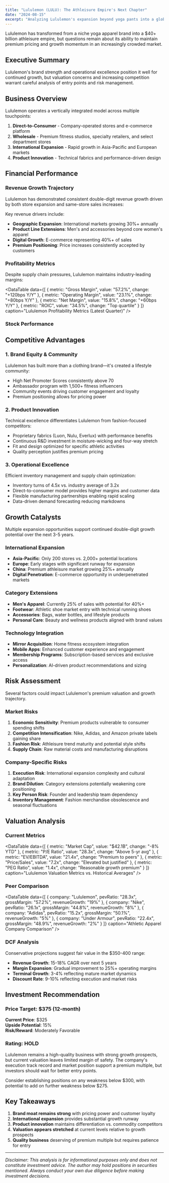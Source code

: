 ```yaml
---
title: "Lululemon (LULU): The Athleisure Empire's Next Chapter"
date: "2024-08-15"
excerpt: "Analyzing Lululemon's expansion beyond yoga pants into a global lifestyle brand, examining growth drivers and competitive threats in the evolving athleisure market."
---
```


Lululemon has transformed from a niche yoga apparel brand into a $40+ billion athleisure empire, but questions remain about its ability to maintain premium pricing and growth momentum in an increasingly crowded market.

## Executive Summary

<Callout type="info" title="Investment Thesis">
Lululemon's brand strength and operational excellence position it well for continued growth, but valuation concerns and increasing competition warrant careful analysis of entry points and risk management.
</Callout>

## Business Overview

Lululemon operates a vertically integrated model across multiple touchpoints:

1. **Direct-to-Consumer** - Company-operated stores and e-commerce platform
2. **Wholesale** - Premium fitness studios, specialty retailers, and select department stores
3. **International Expansion** - Rapid growth in Asia-Pacific and European markets
4. **Product Innovation** - Technical fabrics and performance-driven design

## Financial Performance

### Revenue Growth Trajectory

Lululemon has demonstrated consistent double-digit revenue growth driven by both store expansion and same-store sales increases:

<BarChart
  title="Lululemon Annual Revenue"
  metric="revenue"
  color="#dc2626"
/>

Key revenue drivers include:
- **Geographic Expansion**: International markets growing 30%+ annually
- **Product Line Extensions**: Men's and accessories beyond core women's apparel
- **Digital Growth**: E-commerce representing 40%+ of sales
- **Premium Positioning**: Price increases consistently accepted by customers

### Profitability Metrics

Despite supply chain pressures, Lululemon maintains industry-leading margins:

<DataTable
  data={[
    { metric: "Gross Margin", value: "57.2%", change: "+120bps Y/Y" },
    { metric: "Operating Margin", value: "23.1%", change: "+80bps Y/Y" },
    { metric: "Net Margin", value: "15.8%", change: "+60bps Y/Y" },
    { metric: "ROIC", value: "34.5%", change: "Top quartile" }
  ]}
  caption="Lululemon Profitability Metrics (Latest Quarter)"
/>

### Stock Performance

<StockChart
  symbol="LULU"
  title="Lululemon Stock Performance (1 Year)"
  chartType="candlestick"
  showToggle={true}
/>

## Competitive Advantages

### 1. Brand Equity & Community
Lululemon has built more than a clothing brand—it's created a lifestyle community:
- High Net Promoter Scores consistently above 70
- Ambassador program with 1,500+ fitness influencers
- Community events driving customer engagement and loyalty
- Premium positioning allows for pricing power

### 2. Product Innovation
Technical excellence differentiates Lululemon from fashion-focused competitors:
- Proprietary fabrics (Luon, Nulu, Everlux) with performance benefits
- Continuous R&D investment in moisture-wicking and four-way stretch
- Fit and design optimized for specific athletic activities
- Quality perception justifies premium pricing

### 3. Operational Excellence
Efficient inventory management and supply chain optimization:
- Inventory turns of 4.5x vs. industry average of 3.2x
- Direct-to-consumer model provides higher margins and customer data
- Flexible manufacturing partnerships enabling rapid scaling
- Data-driven demand forecasting reducing markdowns

## Growth Catalysts

<Callout type="success" title="Key Growth Drivers">
Multiple expansion opportunities support continued double-digit growth potential over the next 3-5 years.
</Callout>

### International Expansion
- **Asia-Pacific**: Only 200 stores vs. 2,000+ potential locations
- **Europe**: Early stages with significant runway for expansion
- **China**: Premium athleisure market growing 25%+ annually
- **Digital Penetration**: E-commerce opportunity in underpenetrated markets

### Category Extensions
- **Men's Apparel**: Currently 25% of sales with potential for 40%+
- **Footwear**: Athletic shoe market entry with technical running shoes
- **Accessories**: Bags, water bottles, and lifestyle products
- **Personal Care**: Beauty and wellness products aligned with brand values

### Technology Integration
- **Mirror Acquisition**: Home fitness ecosystem integration
- **Mobile Apps**: Enhanced customer experience and engagement
- **Membership Programs**: Subscription-based services and exclusive access
- **Personalization**: AI-driven product recommendations and sizing

## Risk Assessment

<Callout type="warning" title="Key Risks">
Several factors could impact Lululemon's premium valuation and growth trajectory.
</Callout>

### Market Risks
1. **Economic Sensitivity**: Premium products vulnerable to consumer spending shifts
2. **Competition Intensification**: Nike, Adidas, and Amazon private labels gaining share
3. **Fashion Risk**: Athleisure trend maturity and potential style shifts
4. **Supply Chain**: Raw material costs and manufacturing disruptions

### Company-Specific Risks
1. **Execution Risk**: International expansion complexity and cultural adaptation
2. **Brand Dilution**: Category extensions potentially weakening core positioning
3. **Key Person Risk**: Founder and leadership team dependency
4. **Inventory Management**: Fashion merchandise obsolescence and seasonal fluctuations

## Valuation Analysis

### Current Metrics

<DataTable
  data={[
    { metric: "Market Cap", value: "$42.1B", change: "-8% YTD" },
    { metric: "P/E Ratio", value: "28.3x", change: "Above 5-yr avg" },
    { metric: "EV/EBITDA", value: "21.4x", change: "Premium to peers" },
    { metric: "Price/Sales", value: "7.2x", change: "Elevated but justified" },
    { metric: "PEG Ratio", value: "1.4x", change: "Reasonable growth premium" }
  ]}
  caption="Lululemon Valuation Metrics vs. Historical Averages"
/>

### Peer Comparison

<DataTable
  data={[
    { company: "Lululemon", pevRatio: "28.3x", grossMargin: "57.2%", revenueGrowth: "19%" },
    { company: "Nike", pevRatio: "26.1x", grossMargin: "44.8%", revenueGrowth: "8%" },
    { company: "Adidas", pevRatio: "15.2x", grossMargin: "50.1%", revenueGrowth: "5%" },
    { company: "Under Armour", pevRatio: "22.4x", grossMargin: "48.9%", revenueGrowth: "2%" }
  ]}
  caption="Athletic Apparel Company Comparison"
/>

### DCF Analysis
Conservative projections suggest fair value in the $350-400 range:
- **Revenue Growth**: 15-18% CAGR over next 5 years
- **Margin Expansion**: Gradual improvement to 25%+ operating margins
- **Terminal Growth**: 3-4% reflecting mature market dynamics
- **Discount Rate**: 9-10% reflecting execution and market risks

## Investment Recommendation

### Price Target: $375 (12-month)
**Current Price**: $325  
**Upside Potential**: 15%  
**Risk/Reward**: Moderately Favorable  

### Rating: **HOLD**

Lululemon remains a high-quality business with strong growth prospects, but current valuation leaves limited margin of safety. The company's execution track record and market position support a premium multiple, but investors should wait for better entry points.

<Callout type="info" title="Investment Strategy">
Consider establishing positions on any weakness below $300, with potential to add on further weakness below $275.
</Callout>

## Key Takeaways

1. **Brand moat remains strong** with pricing power and customer loyalty
2. **International expansion** provides substantial growth runway
3. **Product innovation** maintains differentiation vs. commodity competitors  
4. **Valuation appears stretched** at current levels relative to growth prospects
5. **Quality business** deserving of premium multiple but requires patience for entry

---

<Newsletter inline={true} />

*Disclaimer: This analysis is for informational purposes only and does not constitute investment advice. The author may hold positions in securities mentioned. Always conduct your own due diligence before making investment decisions.*